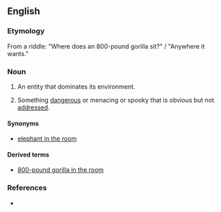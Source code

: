 ==English==

===Etymology===
From a riddle: "Where does an 800-pound gorilla sit?" / "Anywhere it wants."

===Noun===
{{en-noun|sg=[[800]]-[[pound]] [[gorilla]]}}

# {{idiom}} An entity that dominates its environment.
# {{idiom}} Something [[dangerous]] or menacing or spooky that is obvious but not [[address]]ed.

====Synonyms====
* [[elephant in the room]]

====Derived terms====
* [[800-pound gorilla in the room]]

===References===
*{{R:OneLook}}